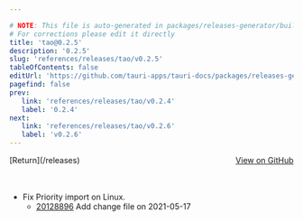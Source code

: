 ```yaml
---

# NOTE: This file is auto-generated in packages/releases-generator/build.ts
# For corrections please edit it directly
title: 'tao@0.2.5'
description: '0.2.5'
slug: 'references/releases/tao/v0.2.5'
tableOfContents: false
editUrl: 'https://github.com/tauri-apps/tauri-docs/packages/releases-generator/build.ts'
pagefind: false
prev:
   link: 'references/releases/tao/v0.2.4'
   label: '0.2.4'
next:
   link: 'references/releases/tao/v0.2.6'
   label: 'v0.2.6'
---
```


			

<ReleaseSidebar slug="references/releases/tao"  packageName="tao" />

<div style="margin-bottom:3rem; display: flex; justify-content: space-between; align-items: center"><span>[Return](/releases)</span><span><a href="https://github.com/tauri-apps/tao/releases/tag/tao-v0.2.5">View on GitHub</a></span></div>

- Fix Priority import on Linux.
  - [20128896](https://github.com/tauri-apps/tao/commit/201288960e6af87a2e4ae9a75b3d53a874edbd3e) Add change file on 2021-05-17

